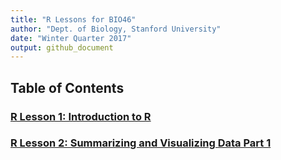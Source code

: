 ```yaml
---
title: "R Lessons for BIO46"
author: "Dept. of Biology, Stanford University"
date: "Winter Quarter 2017"
output: github_document
---
```


## Table of Contents

### [R Lesson 1: Introduction to R](https://rawgit.com/jescoyle/BIO46/master/R-lessons/Lessons/R-lesson1.html)
### [R Lesson 2: Summarizing and Visualizing Data Part 1](https://rawgit.com/jescoyle/BIO46/master/R-lessons/Lessons/R-lesson2.html)
